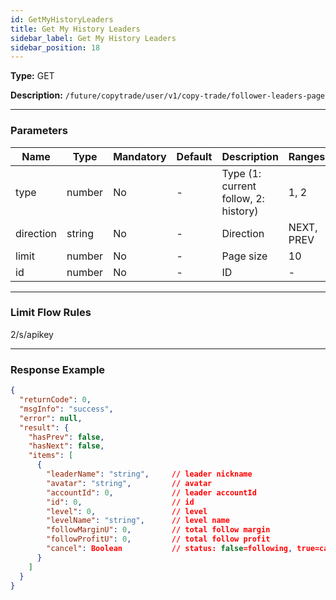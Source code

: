 ```yaml
---
id: GetMyHistoryLeaders
title: Get My History Leaders
sidebar_label: Get My History Leaders
sidebar_position: 18
---
```


**Type:** GET

**Description:** `/future/copytrade/user/v1/copy-trade/follower-leaders-page`

---

### Parameters

| Name | Type | Mandatory | Default | Description | Ranges |
| --- | --- | --- | --- | --- | --- |
| type | number | No | - | Type (1: current follow, 2: history) | 1, 2 |
| direction | string | No | - | Direction | NEXT, PREV |
| limit | number | No | - | Page size | 10 |
| id | number | No | - | ID | - |

---

### Limit Flow Rules

2/s/apikey

---

### Response Example

```json
{
  "returnCode": 0,
  "msgInfo": "success",
  "error": null,
  "result": {
    "hasPrev": false,
    "hasNext": false,
    "items": [
      {
        "leaderName": "string",     // leader nickname
        "avatar": "string",         // avatar
        "accountId": 0,             // leader accountId
        "id": 0,                    // id
        "level": 0,                 // level
        "levelName": "string",      // level name
        "followMarginU": 0,         // total follow margin
        "followProfitU": 0,         // total follow profit
        "cancel": Boolean           // status: false=following, true=canceled
      }
    ]
  }
}
```

